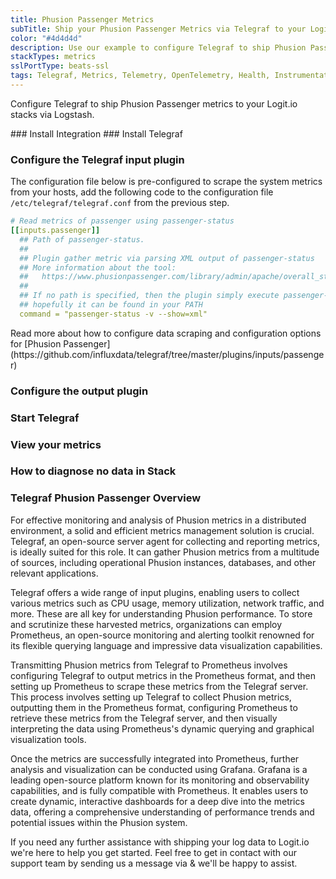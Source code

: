 ```yaml
---
title: Phusion Passenger Metrics
subTitle: Ship your Phusion Passenger Metrics via Telegraf to your Logit.io Stack
color: "#4d4d4d"
description: Use our example to configure Telegraf to ship Phusion Passenger metrics to Logit.io. Configure Telegraf to send Phusion Passenger metrics to ELK.
stackTypes: metrics
sslPortType: beats-ssl
tags: Telegraf, Metrics, Telemetry, OpenTelemetry, Health, Instrumentation, Phusion, Application Server, Monitoring, Web
---
```


Configure Telegraf to ship Phusion Passenger metrics to your Logit.io stacks via Logstash.

<Steps>
  ### Install Integration
  <InstallIntegration/>
  ### Install Telegraf

  <InstallTelegraf />

  ### Configure the Telegraf input plugin

  The configuration file below is pre-configured to scrape the system metrics from your hosts, add the following code to the configuration file `/etc/telegraf/telegraf.conf` from the previous step.

  ```yaml copy
  # Read metrics of passenger using passenger-status
  [[inputs.passenger]]
    ## Path of passenger-status.
    ##
    ## Plugin gather metric via parsing XML output of passenger-status
    ## More information about the tool:
    ##   https://www.phusionpassenger.com/library/admin/apache/overall_status_report.html
    ##
    ## If no path is specified, then the plugin simply execute passenger-status
    ## hopefully it can be found in your PATH
    command = "passenger-status -v --show=xml"
  ```
  <Callout type="info">
    Read more about how to configure data scraping and configuration options for [Phusion Passenger](https://github.com/influxdata/telegraf/tree/master/plugins/inputs/passenger)
  </Callout>

  ### Configure the output plugin

  <TelegrafOutputPlugin />

  ### Start Telegraf

  <StartTelegraf />

  ### View your metrics
  <LaunchStack source="Phusion_Passenger_Metrics_via_Telegraf" utmMedium="metrics" utmCampaign="telegraf-Phusion-metrics" />

  ### How to diagnose no data in Stack

  <DiagnoseNoData />

</Steps>

### Telegraf Phusion Passenger Overview

For effective monitoring and analysis of Phusion metrics in a distributed environment, a solid and efficient 
metrics management solution is crucial. Telegraf, an open-source server agent for collecting and reporting 
metrics, is ideally suited for this role. It can gather Phusion metrics from a multitude of sources, 
including operational Phusion instances, databases, and other relevant applications.

Telegraf offers a wide range of input plugins, enabling users to collect various metrics such as CPU usage, 
memory utilization, network traffic, and more. These are all key for understanding Phusion performance. 
To store and scrutinize these harvested metrics, organizations can employ Prometheus, an open-source 
monitoring and alerting toolkit renowned for its flexible querying language and impressive data visualization capabilities.

Transmitting Phusion metrics from Telegraf to Prometheus involves configuring Telegraf to output metrics 
in the Prometheus format, and then setting up Prometheus to scrape these metrics from the Telegraf server. 
This process involves setting up Telegraf to collect Phusion metrics, outputting them in the Prometheus format, 
configuring Prometheus to retrieve these metrics from the Telegraf server, and then visually interpreting 
the data using Prometheus's dynamic querying and graphical visualization tools.

Once the metrics are successfully integrated into Prometheus, further analysis and visualization can be 
conducted using Grafana. Grafana is a leading open-source platform known for its monitoring and observability 
capabilities, and is fully compatible with Prometheus. It enables users to create dynamic, interactive 
dashboards for a deep dive into the metrics data, offering a comprehensive understanding of 
performance trends and potential issues within the Phusion system.

If you need any further assistance with shipping your log data to Logit.io we're here to help you get started. 
Feel free to get in contact with our support team by sending us a message via <IntercomButton text="live chat" /> 
& we'll be happy to assist.